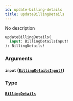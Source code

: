 ```yaml
---
id: update-billing-details
title: updateBillingDetails
---
```


No description

```graphql
updateBillingDetails(
  input: BillingDetailsInput!
): BillingDetails!

```

### Arguments

#### `input` ([`BillingDetailsInput!`](/graphql/inputs/billing-details-input))

### Type

#### [`BillingDetails`](/graphql/objects/billing-details)
